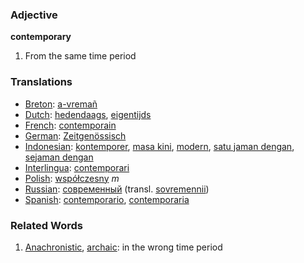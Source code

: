 === Adjective ===
'''contemporary'''

# From the same time period

=== Translations ===
*[[Breton]]: [[a-vremañ]]
*[[Dutch]]: [[hedendaags]], [[eigentijds]]
*[[French]]: [[contemporain]]
*[[German]]: [[Zeitgenössisch]]
*[[Indonesian]]: [[kontemporer]], [[masa kini]], [[modern]], [[satu jaman dengan]], [[sejaman dengan]]
*[[Interlingua]]: [[contemporari]]
*[[Polish]]: [[współczesny]] ''m''
*[[Russian]]: [[современный]] (transl. [[sovremennii]])
*[[Spanish]]: [[contemporario]], [[contemporaria]]

=== Related Words ===
#[[Anachronistic]], [[archaic]]: in the wrong time period